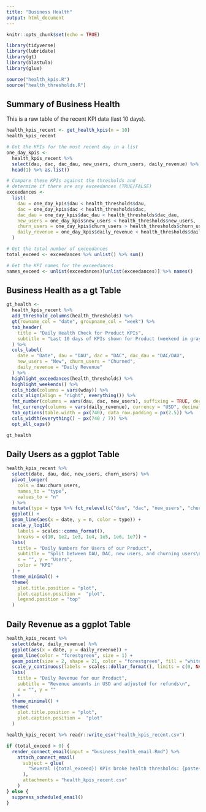 ```yaml
---
title: "Business Health"
output: html_document
---
```


```r
knitr::opts_chunk$set(echo = TRUE)

library(tidyverse)
library(lubridate)
library(gt)
library(blastula)
library(glue)

source("health_kpis.R")
source("health_thresholds.R")
```

## Summary of Business Health

This is a raw table of the recent KPI data (last 10 days).

```r
health_kpis_recent <- get_health_kpis(n = 10)
health_kpis_recent
```


```r
# Get the KPIs for the most recent day in a list
one_day_kpis <-
  health_kpis_recent %>%
  select(dau, dac, dac_dau, new_users, churn_users, daily_revenue) %>%
  head(1) %>% as.list()

# Compare these KPIs against the thresholds and
# determine if there are any exceedances (TRUE/FALSE)
exceedances <-
  list(
    dau = one_day_kpis$dau < health_thresholds$dau,
    dac = one_day_kpis$dac < health_thresholds$dac,
    dac_dau = one_day_kpis$dac_dau < health_thresholds$dac_dau,
    new_users = one_day_kpis$new_users < health_thresholds$new_users,
    churn_users = one_day_kpis$churn_users > health_thresholds$churn_users,
    daily_revenue = one_day_kpis$daily_revenue < health_thresholds$daily_revenue
  )

# Get the total number of exceedances
total_exceed <- exceedances %>% unlist() %>% sum()

# Get the KPI names for the exceedances
names_exceed <- unlist(exceedances)[unlist(exceedances)] %>% names()
```

## Business Health as a **gt** Table

```r
gt_health <-
  health_kpis_recent %>%
  add_threshold_columns(health_thresholds) %>%
  gt(rowname_col = "date", groupname_col = "week") %>%
  tab_header(
    title = "Daily Health Check for Product KPIs",
    subtitle = "Last 10 days of KPIs shown for Product (weekend in gray)"
  ) %>%
  cols_label(
    date = "Date", dau = "DAU", dac = "DAC", dac_dau = "DAC/DAU",
    new_users = "New", churn_users = "Churned",
    daily_revenue = "Daily Revenue"
  ) %>%
  highlight_exceedances(health_thresholds) %>%
  highlight_weekends() %>%
  cols_hide(columns = vars(wday)) %>%
  cols_align(align = "right", everything()) %>%
  fmt_number(columns = vars(dau, dac, new_users), suffixing = TRUE, decimals = 1) %>%
  fmt_currency(columns = vars(daily_revenue), currency = "USD", decimals = 0) %>%
  tab_options(table.width = px(740), data_row.padding = px(2.5)) %>%
  cols_width(everything() ~ px(740 / 7)) %>%
  opt_all_caps()

gt_health
```

## Daily Users as a **ggplot** Table

```r
health_kpis_recent %>%
  select(date, dau, dac, new_users, churn_users) %>%
  pivot_longer(
    cols = dau:churn_users,
    names_to = "type",
    values_to = "n"
  ) %>%
  mutate(type = type %>% fct_relevel(c("dau", "dac", "new_users", "churn_users"))) %>%
  ggplot() +
  geom_line(aes(x = date, y = n, color = type)) +
  scale_y_log10(
    labels = scales::comma_format(),
    breaks = c(10, 1e2, 1e3, 1e4, 1e5, 1e6, 1e7)) +
  labs(
    title = "Daily Numbers for Users of our Product",
    subtitle = "Split between DAU, DAC, new users, and churning users\n",
    x = "", y = "Users",
    color = "KPI"
  ) +
  theme_minimal() +
  theme(
    plot.title.position = "plot",
    plot.caption.position =  "plot",
    legend.position = "top"
  )
```

## Daily Revenue as a **ggplot** Table

```r
health_kpis_recent %>%
  select(date, daily_revenue) %>%
  ggplot(aes(x = date, y = daily_revenue)) +
  geom_line(color = "forestgreen", size = 1) +
  geom_point(size = 2, shape = 21, color = "forestgreen", fill = "white", stroke = 1) +
  scale_y_continuous(labels = scales::dollar_format(), limits = c(0, NA)) +
  labs(
    title = "Daily Revenue for our Product",
    subtitle = "Revenue amounts in USD and adjusted for refunds\n",
    x = "", y = ""
  ) +
  theme_minimal() +
  theme(
    plot.title.position = "plot",
    plot.caption.position =  "plot"
  )
```


```r
health_kpis_recent %>% readr::write_csv("health_kpis_recent.csv")
```


```r
if (total_exceed > 0) {
  render_connect_email(input = "business_health_email.Rmd") %>%
    attach_connect_email(
      subject = glue(
        "Several ({total_exceed}) KPIs broke health thresholds: {paste(names_exceed, collapse = ', ')}"
      ),
      attachments = "health_kpis_recent.csv"
    )
} else {
  suppress_scheduled_email() 
}
```


